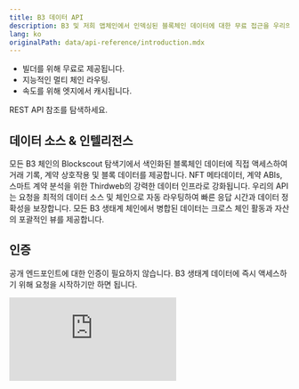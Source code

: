 ```yaml
---
title: B3 데이터 API
description: B3 및 저희 앱체인에서 인덱싱된 블록체인 데이터에 대한 무료 접근을 우리의 무료 API로 제공합니다.
lang: ko
originalPath: data/api-reference/introduction.mdx
---
```

- 빌더를 위해 무료로 제공됩니다.
- 지능적인 멀티 체인 라우팅.
- 속도를 위해 엣지에서 캐시됩니다.

<Card href="/data/api-reference/blockscout/get-transactions" icon="database" horizontal arrow="true">
  REST API 참조를 탐색하세요.
</Card>

## 데이터 소스 & 인텔리전스

<Steps>
  <Step title="Blockscout 통합">
    모든 B3 체인의 Blockscout 탐색기에서 색인화된 블록체인 데이터에 직접 액세스하여 거래 기록, 계약 상호작용 및 블록 데이터를 제공합니다.
  </Step>
  <Step title="Thirdweb 데이터 레이어">
    NFT 메타데이터, 계약 ABIs, 스마트 계약 분석을 위한 Thirdweb의 강력한 데이터 인프라로 강화됩니다.
  </Step>
  <Step title="지능적 라우팅">
    우리의 API는 요청을 최적의 데이터 소스 및 체인으로 자동 라우팅하여 빠른 응답 시간과 데이터 정확성을 보장합니다.
  </Step>
  <Step title="통합된 생태계 뷰">
    모든 B3 생태계 체인에서 병합된 데이터는 크로스 체인 활동과 자산의 포괄적인 뷰를 제공합니다.
  </Step>
</Steps>

## 인증

공개 엔드포인트에 대한 인증이 필요하지 않습니다. B3 생태계 데이터에 즉시 액세스하기 위해 요청을 시작하기만 하면 됩니다.

 <iframe
   className="w-full aspect-video rounded-xl"
    src="https://customer-gg6qs7nm5ue94t64.cloudflarestream.com/3079cbdb5e7c954f886edef52f5ad973/iframe?muted=true&loop=true&autoplay=true&poster=https%3A%2F%2Fcustomer-gg6qs7nm5ue94t64.cloudflarestream.com%2F3079cbdb5e7c954f886edef52f5ad973%2Fthumbnails%2Fthumbnail.jpg%3Ftime%3D%26height%3D600"
    title="B3 데이터 API"
    frameBorder="0"
  allow="accelerometer; autoplay; clipboard-write; encrypted-media; gyroscope; picture-in-picture"
  allowFullScreen
  ></iframe>
